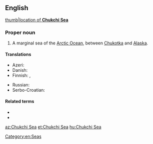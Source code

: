 ==English==
{{wikipedia}}
[[image:Chukchi_Sea_map.png|thumb|location of '''Chukchi Sea''']]
===Proper noun===
{{en-proper noun|head=Chukchi Sea}}

# A marginal sea of the [[Arctic Ocean]], between [[Chukotka]] and [[Alaska]].

====Translations====
{{trans-top|part of the Arctic Ocean}}
* Azeri: {{t+|az|Çukot dənizi}}
* Danish: {{t|da|Tjuktjerhavet}}
* Finnish: {{t+|fi|Tšuktšimeri}}, {{t|fi|Tšuktšienmeri}}
{{trans-mid}}
* Russian: {{t+|ru|Чуко́тское мо́ре|n}}
* Serbo-Croatian: {{t|sh|Čukotsko more}}
{{trans-bottom}}

====Related terms====
* {{l|en|Chukchi}}
* {{l|en|Chukotka}}

[[Category:en:Seas]]

[[az:Chukchi Sea]]
[[et:Chukchi Sea]]
[[hu:Chukchi Sea]]
